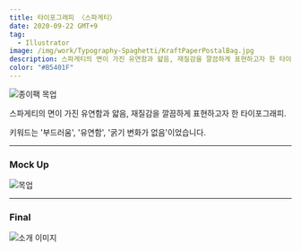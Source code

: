 ```yaml
---
title: 타이포그래피 〈스파게티〉
date: 2020-09-22 GMT+9
tag:
  - Illustrator
image: /img/work/Typography-Spaghetti/KraftPaperPostalBag.jpg
description: 스파게티의 면이 가진 유연함과 얇음, 재질감을 깔끔하게 표현하고자 한 타이포그래피.
color: "#B5401F"
---
```


![종이팩 목업](/img/work/Typography-Spaghetti/KraftPaperPostalBag.jpg)

스파게티의 면이 가진 유연함과 얇음, 재질감을 깔끔하게 표현하고자 한 타이포그래피.

키워드는 '부드러움', '유연함', '굵기 변화가 없음'이었습니다.

---

### Mock Up

![목업](/img/work/Typography-Spaghetti/paper_logo_mockup.jpg)

---

### Final

![소개 이미지](/img/work/Typography-Spaghetti/spa-typo.jpg)
